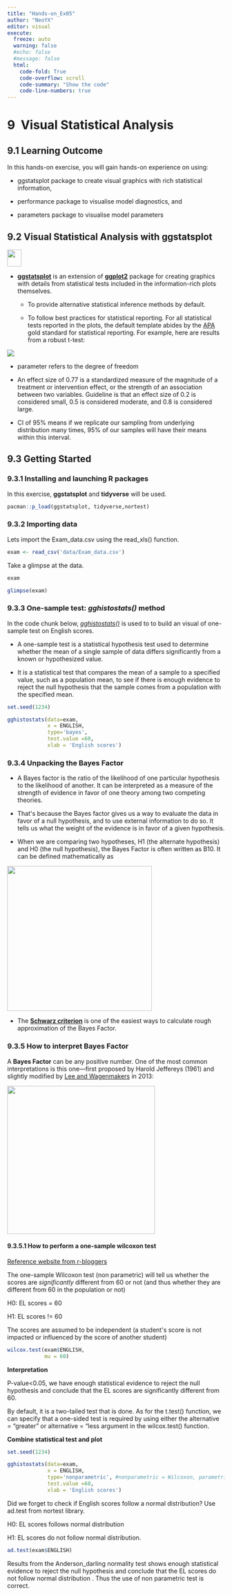 ```yaml
---
title: "Hands-on_Ex05"
author: "NeoYX"
editor: visual
execute: 
  freeze: auto
  warning: false
  #echo: false
  #message: false
  html:
    code-fold: True
    code-overflow: scroll
    code-summary: "Show the code"
    code-line-numbers: true
---
```


# 9  Visual Statistical Analysis

## 9.1 Learning Outcome

In this hands-on exercise, you will gain hands-on experience on using:

-   ggstatsplot package to create visual graphics with rich statistical information,

-   performance package to visualise model diagnostics, and

-   parameters package to visualise model parameters

## 9.2 Visual Statistical Analysis with **ggstatsplot**

![](https://r4va.netlify.app/chap09/img/image1.jpg){width="33" height="39"}

-   [**ggstatsplot**](https://indrajeetpatil.github.io/ggstatsplot/) is an extension of [**ggplot2**](https://ggplot2.tidyverse.org/) package for creating graphics with details from statistical tests included in the information-rich plots themselves.

    -   To provide alternative statistical inference methods by default.

    -   To follow best practices for statistical reporting. For all statistical tests reported in the plots, the default template abides by the [APA](https://my.ilstu.edu/~jhkahn/apastats.html) gold standard for statistical reporting. For example, here are results from a robust t-test:

![](https://r4va.netlify.app/chap09/img/image2.jpg)

::: callout-note
-   parameter refers to the degree of freedom

-   An effect size of 0.77 is a standardized measure of the magnitude of a treatment or intervention effect, or the strength of an association between two variables. Guideline is that an effect size of 0.2 is considered small, 0.5 is considered moderate, and 0.8 is considered large.

-   CI of 95% means if we replicate our sampling from underlying distribution many times, 95% of our samples will have their means within this interval.
:::

## 9.3 Getting Started

### 9.3.1 Installing and launching R packages

In this exercise, **ggstatsplot** and **tidyverse** will be used.

```r
pacman::p_load(ggstatsplot, tidyverse,nortest)
```

### 9.3.2 Importing data

Lets import the Exam_data.csv using the read_xls() function.

```r
exam <- read_csv('data/Exam_data.csv')
```

Take a glimpse at the data.

```r
exam
```

```r
glimpse(exam)
```

### 9.3.3 One-sample test: *gghistostats()* method

In the code chunk below, [*gghistostats()*](https://indrajeetpatil.github.io/ggstatsplot/reference/gghistostats.html) is used to to build an visual of one-sample test on English scores.

-   A one-sample test is a statistical hypothesis test used to determine whether the mean of a single sample of data differs significantly from a known or hypothesized value.

-   It is a statistical test that compares the mean of a sample to a specified value, such as a population mean, to see if there is enough evidence to reject the null hypothesis that the sample comes from a population with the specified mean.

```r
set.seed(1234)

gghistostats(data=exam,
             x = ENGLISH,
             type='bayes',
             test.value =60,
             xlab = 'English scores')
```

### 9.3.4 Unpacking the Bayes Factor

-   A Bayes factor is the ratio of the likelihood of one particular hypothesis to the likelihood of another. It can be interpreted as a measure of the strength of evidence in favor of one theory among two competing theories.

-   That\'s because the Bayes factor gives us a way to evaluate the data in favor of a null hypothesis, and to use external information to do so. It tells us what the weight of the evidence is in favor of a given hypothesis.

-   When we are comparing two hypotheses, H1 (the alternate hypothesis) and H0 (the null hypothesis), the Bayes Factor is often written as B10. It can be defined mathematically as

![](https://r4va.netlify.app/chap09/img/image5.jpg){width="335"}

-   The [**Schwarz criterion**](https://www.statisticshowto.com/bayesian-information-criterion/) is one of the easiest ways to calculate rough approximation of the Bayes Factor.

### 9.3.5 How to interpret Bayes Factor

A **Bayes Factor** can be any positive number. One of the most common interpretations is this one---first proposed by Harold Jeffereys (1961) and slightly modified by [Lee and Wagenmakers](https://www-tandfonline-com.libproxy.smu.edu.sg/doi/pdf/10.1080/00031305.1999.10474443?needAccess=true) in 2013:

![](https://r4va.netlify.app/chap09/img/image6.jpg){width="342"}

#### 9.3.5.1 How to perform a one-sample wilcoxon test 

[Reference website from r-bloggers](https://www.r-bloggers.com/2022/07/one-sample-wilcoxon-test-in-r/)

The one-sample Wilcoxon test (non parametric) will tell us whether the scores are *significantly* different from 60 or not (and thus whether they are different from 60 in the population or not)

H0: EL scores = 60

H1: EL scores != 60

The scores are assumed to be independent (a student\'s score is not impacted or influenced by the score of another student)

```r
wilcox.test(exam$ENGLISH,
            mu = 60)
```

**Interpretation**

P-value\<0.05, we have enough statistical evidence to reject the null hypothesis and conclude that the EL scores are significantly different from 60.

::: callout-note

By default, it is a two-tailed test that is done. As for the t.test() function, we can specify that a one-sided test is required by using either the alternative = "greater" or alternative = "less argument in the wilcox.test() function.
:::

**Combine statistical test and plot**

```r
set.seed(1234)

gghistostats(data=exam,
             x = ENGLISH,
             type='nonparametric', #nonparametric = Wilcoxon, parametric = t-test
             test.value =60,
             xlab = 'English scores')
```

Did we forget to check if English scores follow a normal distribution? Use ad.test from nortest library.

H0: EL scores follows normal distribution

H1: EL scores do not follow normal distribution.

```r
ad.test(exam$ENGLISH)
```

Results from the Anderson_darling normality test shows enough statistical evidence to reject the null hypothesis and conclude that the EL scores do not follow normal distribution . Thus the use of non parametric test is correct.
